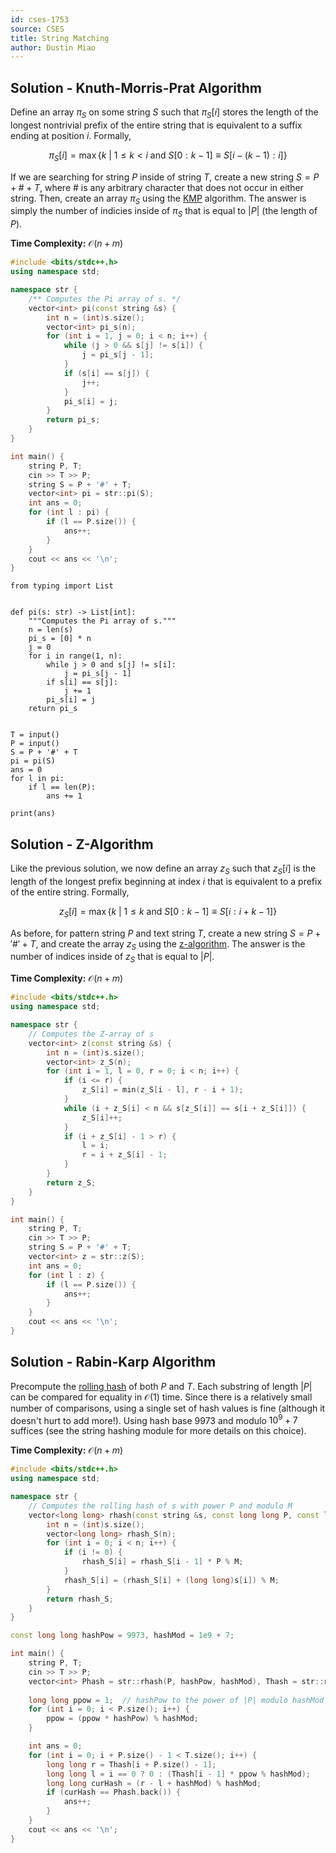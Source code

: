 ```yaml
---
id: cses-1753
source: CSES
title: String Matching
author: Dustin Miao
---
```


## Solution - Knuth-Morris-Prat Algorithm

Define an array $\pi_S$ on some string $S$ such that $\pi_S[i]$ stores the length of the longest nontrivial prefix of the entire string that is equivalent to a suffix ending at position $i$. Formally, 

$$
\pi_S[i] = \max\{k \: | \: 1 \leq k < i \text{ and } S[0:k - 1] \equiv S[i - (k - 1): i]\}
$$

If we are searching for string $P$ inside of string $T$, create a new string $S = P + \# + T$, where $\#$ is any arbitrary character that does not occur in either string. Then, create an array $\pi_S$ using the [KMP](https://cp-algorithms.com/string/prefix-function.html) algorithm. The answer is simply the number of indicies inside of $\pi_S$ that is equal to $|P|$ (the length of $P$). 

<LanguageSection>

<CPPSection>

**Time Complexity:** $\mathcal{O}(n + m)$

```cpp
#include <bits/stdc++.h>
using namespace std;

namespace str {
	/** Computes the Pi array of s. */
	vector<int> pi(const string &s) {
		int n = (int)s.size();
		vector<int> pi_s(n);
		for (int i = 1, j = 0; i < n; i++) {
			while (j > 0 && s[j] != s[i]) {
				j = pi_s[j - 1];
			}
			if (s[i] == s[j]) {
				j++;
			}
			pi_s[i] = j;
		}
		return pi_s;
	}
}

int main() {
	string P, T;
	cin >> T >> P;
	string S = P + '#' + T;
	vector<int> pi = str::pi(S);   
	int ans = 0;
	for (int l : pi) {
		if (l == P.size()) {
			ans++;
		}
	}
	cout << ans << '\n';
}
```

</CPPSection>
<PySection>

```Py
from typing import List


def pi(s: str) -> List[int]:
	"""Computes the Pi array of s."""
	n = len(s)
	pi_s = [0] * n
	j = 0
	for i in range(1, n):
		while j > 0 and s[j] != s[i]:
			j = pi_s[j - 1]
		if s[i] == s[j]:
			j += 1
		pi_s[i] = j
	return pi_s


T = input()
P = input()
S = P + '#' + T
pi = pi(S)
ans = 0
for l in pi:
	if l == len(P):
		ans += 1

print(ans)
```
	
</PySection>

</LanguageSection>

## Solution - Z-Algorithm

Like the previous solution, we now define an array $z_S$ such that $z_S[i]$ is the length of the longest prefix beginning at index $i$ that is equivalent to a prefix of the entire string. Formally, 

$$
z_S[i] = \max\{k \: | \: 1 \leq k\text{ and } S[0:k - 1] \equiv S[i:i+k-1]\}
$$

As before, for pattern string $P$ and text string $T$, create a new string $S = P + '\#' + T$, and create the array $z_S$ using the [z-algorithm](https://cp-algorithms.com/string/z-function.html). The answer is the number of indices inside of $z_S$ that is equal to $|P|$. 

<LanguageSection>

<CPPSection>

**Time Complexity:** $\mathcal{O}(n + m)$

```cpp
#include <bits/stdc++.h>
using namespace std;

namespace str {
	// Computes the Z-array of s
	vector<int> z(const string &s) {
		int n = (int)s.size();
		vector<int> z_S(n);
		for (int i = 1, l = 0, r = 0; i < n; i++) {
			if (i <= r) {
				z_S[i] = min(z_S[i - l], r - i + 1);
			}
			while (i + z_S[i] < n && s[z_S[i]] == s[i + z_S[i]]) {
				z_S[i]++;
			}
			if (i + z_S[i] - 1 > r) {
				l = i;
				r = i + z_S[i] - 1;
			}
		}
		return z_S;
	}
}

int main() {
	string P, T;
	cin >> T >> P;
	string S = P + '#' + T;
	vector<int> z = str::z(S);   
	int ans = 0;
	for (int l : z) {
		if (l == P.size()) {
			ans++;
		}
	}
	cout << ans << '\n';
}
```

</CPPSection>

</LanguageSection>

## Solution - Rabin-Karp Algorithm

Precompute the [rolling hash](https://usaco.guide/gold/string-hashing?lang=cpp) of both $P$ and $T$. Each substring of length $|P|$ can be compared for equality in $\mathcal{O}(1)$ time. Since there is a relatively small number of comparisons, using a single set of hash values is fine (although it doesn't hurt to add more!). Using hash base $9973$ and modulo $10^9 + 7$ suffices (see the string hashing module for more details on this choice). 

<LanguageSection>

<CPPSection>

**Time Complexity:** $\mathcal{O}(n + m)$

```cpp
#include <bits/stdc++.h>
using namespace std;

namespace str {
	// Computes the rolling hash of s with power P and modulo M
	vector<long long> rhash(const string &s, const long long P, const long long M) {
		int n = (int)s.size();
		vector<long long> rhash_S(n);
		for (int i = 0; i < n; i++) {
			if (i != 0) {
				rhash_S[i] = rhash_S[i - 1] * P % M;
			}
			rhash_S[i] = (rhash_S[i] + (long long)s[i]) % M;
		}
		return rhash_S;
	}
}

const long long hashPow = 9973, hashMod = 1e9 + 7;

int main() {
	string P, T;
	cin >> T >> P;
	vector<int> Phash = str::rhash(P, hashPow, hashMod), Thash = str::rhash(T, hashPow, hashMod);
	
	long long ppow = 1;  // hashPow to the power of |P| modulo hashMod
	for (int i = 0; i < P.size(); i++) {
		ppow = (ppow * hashPow) % hashMod;
	}

	int ans = 0;
	for (int i = 0; i + P.size() - 1 < T.size(); i++) {
		long long r = Thash[i + P.size() - 1];
		long long l = i == 0 ? 0 : (Thash[i - 1] * ppow % hashMod);
		long long curHash = (r - l + hashMod) % hashMod;
		if (curHash == Phash.back()) {
			ans++;
		}
	}
	cout << ans << '\n';
}
```

</CPPSection>

</LanguageSection>
